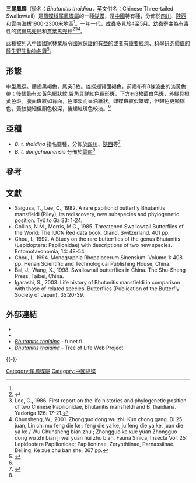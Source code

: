 {{NoteTA|G1=Butterfly}}
{{Speciesbox
| name = 三尾鳳蝶
| fossil_range = {{fossilrange|4|0|earliest=}}<small>從新近紀[[上新世|上新世]]至今<ref name=c2015>Condamine, F. L., Rolland, J., Höhna, S., Sperling, F. A., & Sanmartín, I. (2018). Testing the role of the Red Queen and Court Jester as drivers of the macroevolution of Apollo butterflies. Systematic biology, 67(6), 940-964. {{en}}</ref></small>
| image = Insect Safari - lepidopteran 024.jpg
| image_width = 300px
| image_caption = 
| image2 = 
| image2_width = 300px
| image2_caption = 
| status = NT
| status_system = iucn3.1
| status_ref = <ref name=iucn>Li, X. 2019. Bhutanitis thaidina. The IUCN Red List of Threatened Species 2019: e.T2798A122599287. https://dx.doi.org/10.2305/IUCN.UK.2019-3.RLTS.T2798A122599287.en. {{en}}</ref>
| genus = Bhutanitis
| species = thaidina
| authority = (Blanchard, 1871)
| range_map = 
| range_map_width = 
| range_map_caption = 
| subdivision_ranks = 亞種
| subdivision = 共2個亞種，詳閱正文。
| synonyms = 
* 東川尾鳳蝶 ''Bhutanitis dongchuanensis''
}}

'''三尾鳳蝶'''（學名：''Bhutanitis thaidina''，英文俗名：Chinese Three-tailed Swallowtail）是[[鳳蝶科|鳳蝶科]][[尾鳳蝶屬|尾鳳蝶屬]]的一種[[蝴蝶|蝴蝶]]，是[[中國|中國]]特有種，分佈於[[四川|四川]]、[[陝西|陝西]]和[[雲南|雲南]]海拔1900-2300米地區<ref name=iucn/>。一年一代，成蟲多見於4至5月。幼蟲[[寄主|寄主]]為有毒性的[[寶興馬兜鈴|寶興馬兜鈴]]和[[貫葉馬兜鈴|貫葉馬兜鈴]]<ref name=c2017>{{Cite book|author=武春生、徐堉峯|title=中國蝴蝶圖鑑（全4冊）|publisher=海峡书局|date=2017|ISBN=9787556703029|language=zh-hans|page=239-243}}</ref><ref>Lee, C., 1986. First report on the life histories and phylogenetic position of two Chinese Papilionidae, Bhutanitis mansfieldi and B. thaidiana. Yadoriga 126: 17-21.</ref><ref>Chunsheng, W., 2001. Zhongguo dong wu zhi. Kun chong gang. Di 25 juan, Lin chi mu feng die ke : feng die ya ke, ju feng die ya ke, juan die ya ke / Wu Chunsheng bian zhu ; Zhongguo ke xue yuan Zhongguo dong wu zhi bian ji wei yuan hui zhu bian. Fauna Sinica, Insecta Vol. 25: Lepidoptera Papilionidae; Papilioninae, Zerynthiinae, Parnassiinae. Beijing, Ke xue chu ban she, 367 pp.</ref>。

此種被列入中國國家林業局令[[國家保護的有益的或者有重要經濟、科學研究價值的陸生野生動物名錄|國家保護的有益的或者有重要經濟、科學研究價值的陸生野生動物名錄]]<ref name=c2006>{{Cite book|author=寿建新 周尧 李宇飞|title=世界蝴蝶分類名錄|location=中國|publisher=陝西科學技術出版社|date=2006-04-01|ISBN=9787536936768|page=|language=zh-hans}}</ref>。

== 形態 ==
中型鳳蝶。體翅黑褐色，尾突3枚。雄蝶翅背面褐色，前翅布有8條波曲的淡黃色帶；後翅飾有淡黃色網狀紋,臀角具鮮紅色長形斑，下方有3枚藍白色斑，外緣具橙黃色斑。腹面斑紋如背面，色澤淡而呈油紙狀。雌蝶斑紋似雄蝶，但翅色更顯棕色，黃紋變細但顏色較深，後翅紅斑色較淡。<ref name=c2017/>

== 亞種 ==
* ''B. t. thaidina'' 指名亞種，分佈於[[四川|四川]]、[[陝西|陝西]]等<ref name=c1994>{{Cite book|author=周堯|title=中國蝶類志|location=中國|publisher=河南技術出版社|date=1994年|ISBN=75349-15740|language=zh-hans|page=186}}</ref>
* ''B. t. dongchuanensis'' 分佈於[[雲南|雲南]]<ref name=c1994/>

== 參考 ==
{{reflist|}}

== 文獻 ==
* Saigusa, T., Lee, C., 1982. A rare papilionid butterfly Bhutanitis mansfieldi (Riley), its rediscovery, new subspecies and phylogenetic position. Tyô to Ga 33: 1-24.
* Collins, N.M., Morris, M.G., 1985. Threatened Swallowtail Butterflies of the World: The IUCN Red data book. Gland, Switzerland. 401 pp.
* Chou, I., 1992. A Study on the rare butterflies of the genus Bhutanitis (Lepidoptera: Papilionidae) with descriptions of two new species. Entomotaxonomia, 14: 48-54.
* Chou, I., 1994. Monographia Rhopalocerum Sinensium. Volume 1: 408 pp. Henan Scientific and Technological Publishing House, China.
* Bai, J., Wang, X., 1998. Swallowtail butterflies in China. The Shu-Sheng Press, Taibei, China.
* Igarashi, S., 2003. Life history of Bhutanitis mansfieldi in comparison with those of related species. Butterflies (Publication of the Butterfly Society of Japan), 35:20-39.

== 外部連結 ==
* {{Commonscat-inline|Bhutanitis thaidina}}
* {{Wikispecies-inline|Bhutanitis thaidina}}
* [https://www.nic.funet.fi/pub/sci/bio/life/insecta/lepidoptera/ditrysia/papilionoidea/papilionidae/parnassiinae/bhutanitis/#thaidina ''Bhutanitis thaidina''] {{Wayback|url=https://www.nic.funet.fi/pub/sci/bio/life/insecta/lepidoptera/ditrysia/papilionoidea/papilionidae/parnassiinae/bhutanitis/#thaidina |date=20201128232302 }} - funet.fi {{en}}
* [http://tolweb.org/Bhutanitis_thaidina/65410 ''Bhutanitis thaidina''] {{Wayback|url=http://tolweb.org/Bhutanitis_thaidina/65410 |date=20201129111315 }} - Tree of Life Web Project {{en}}
{{Taxonbar}}
{{-}}
{{尾鳳蝶屬|state=expanded}}
[[Category:尾鳳蝶屬|Category:尾鳳蝶屬]]
[[Category:中國蝴蝶|Category:中國蝴蝶]]